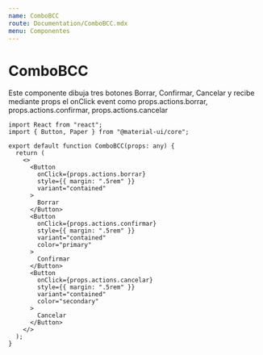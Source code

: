 ```yaml
---
name: ComboBCC
route: Documentation/ComboBCC.mdx
menu: Componentes
---
```


# ComboBCC

Este componente dibuja tres botones Borrar, Confirmar, Cancelar y recibe mediante props el onClick event como props.actions.borrar, props.actions.confirmar, props.actions.cancelar

```
import React from "react";
import { Button, Paper } from "@material-ui/core";

export default function ComboBCC(props: any) {
  return (
    <>
      <Button
        onClick={props.actions.borrar}
        style={{ margin: ".5rem" }}
        variant="contained"
      >
        Borrar
      </Button>
      <Button
        onClick={props.actions.confirmar}
        style={{ margin: ".5rem" }}
        variant="contained"
        color="primary"
      >
        Confirmar
      </Button>
      <Button
        onClick={props.actions.cancelar}
        style={{ margin: ".5rem" }}
        variant="contained"
        color="secondary"
      >
        Cancelar
      </Button>
    </>
  );
}
```
